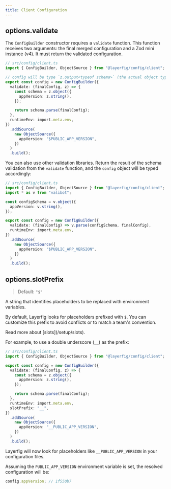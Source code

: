 ```yaml
---
title: Client Configuration
---
```



## options.validate

The `ConfigBuilder` constructor requires a `validate` function. This function receives two arguments: the final merged configuration and a Zod mini instance (v4). It must return the validated configuration.

```ts
// src/config/client.ts
import { ConfigBuilder, ObjectSource } from "@layerfig/config/client";

// config will be type `z.output<typeof schema>` (the actual object type)
export const config = new ConfigBuilder({
  validate: (finalConfig, z) => {
    const schema = z.object({
      appVersion: z.string(),
    });

    return schema.parse(finalConfig);
  },
  runtimeEnv: import.meta.env,
})
  .addSource(
    new ObjectSource({
      appVersion: "$PUBLIC_APP_VERSION",
    })
  )
  .build();
```

You can also use other validation libraries. Return the result of the schema validation from the `validate` function, and the `config` object will be typed accordingly:

```ts
// src/config/client.ts
import { ConfigBuilder, ObjectSource } from "@layerfig/config/client";
import * as v from "valibot";

const configSchema = v.object({
  appVersion: v.string(),
});

export const config = new ConfigBuilder({
  validate: (finalConfig) => v.parse(configSchema, finalConfig),
  runtimeEnv: import.meta.env,
})
  .addSource(
    new ObjectSource({
      appVersion: "$PUBLIC_APP_VERSION",
    })
  )
  .build();
```

## options.slotPrefix

> Default: `"$"`

A string that identifies placeholders to be replaced with environment variables.

By default, Layerfig looks for placeholders prefixed with `$`. You can customize this prefix to avoid conflicts or to match a team's convention.

<Aside>Read more about [slots](/setup/slots).</Aside>

For example, to use a double underscore (`__`) as the prefix:

```ts
// src/config/client.ts
import { ConfigBuilder, ObjectSource } from "@layerfig/config/client";

export const config = new ConfigBuilder({
  validate: (finalConfig, z) => {
    const schema = z.object({
      appVersion: z.string(),
    });

    return schema.parse(finalConfig);
  },
  runtimeEnv: import.meta.env,
  slotPrefix: "__",
})
  .addSource(
    new ObjectSource({
      appVersion: "__PUBLIC_APP_VERSION",
    })
  )
  .build();
```

Layerfig will now look for placeholders like `__PUBLIC_APP_VERSION` in your configuration files.

Assuming the `PUBLIC_APP_VERSION` environment variable is set, the resolved configuration will be:

```js
config.appVersion; // 1f550b7
```
